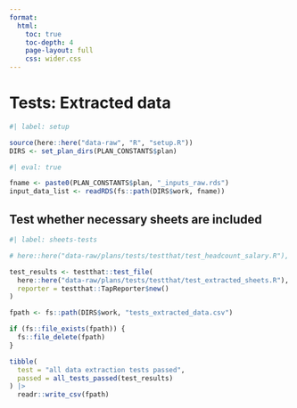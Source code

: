 ```yaml
---
format:
  html:
    toc: true
    toc-depth: 4
    page-layout: full
    css: wider.css
---    
```


# Tests: Extracted data

```r
#| label: setup

source(here::here("data-raw", "R", "setup.R"))
DIRS <- set_plan_dirs(PLAN_CONSTANTS$plan)

```


```r
#| eval: true

fname <- paste0(PLAN_CONSTANTS$plan, "_inputs_raw.rds")
input_data_list <- readRDS(fs::path(DIRS$work, fname))

```


## Test whether necessary sheets are included

```r
#| label: sheets-tests

# here::here("data-raw/plans/tests/testthat/test_headcount_salary.R"),

test_results <- testthat::test_file(
  here::here("data-raw/plans/tests/testthat/test_extracted_sheets.R"),
  reporter = testthat::TapReporter$new()
)

```


```r

fpath <- fs::path(DIRS$work, "tests_extracted_data.csv")

if (fs::file_exists(fpath)) {
  fs::file_delete(fpath)
}

tibble(
  test = "all data extraction tests passed",
  passed = all_tests_passed(test_results)
) |>
  readr::write_csv(fpath)

```